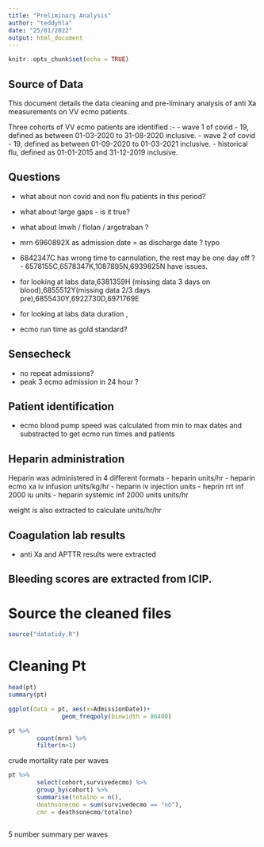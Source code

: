```yaml
---
title: "Preliminary Analysis"
author: "teddyhla"
date: "25/01/2022"
output: html_document
---
```


```r
knitr::opts_chunk$set(echo = TRUE)
```

## Source of Data

This document details the data cleaning and pre-liminary analysis of anti Xa measurements on VV ecmo patients. 

Three cohorts of VV ecmo patients are identified :- 
- wave 1 of covid - 19, defined as between 01-03-2020 to 31-08-2020 inclusive.
- wave 2 of covid - 19, defined as between 01-09-2020 to 01-03-2021 inclusive.
- historical flu, defined as 01-01-2015 and 31-12-2019 inclusive. 

## Questions
- what about non covid and non flu patients in this period?
- what about large gaps - is it true?
- what about lmwh / flolan / argotraban ? 
- mrn 6960892X as admission date = as discharge date ? typo
- 6842347C has wrong time to cannulation, 
the rest may be one day off ? - 6578155C,6578347K,1087895N,6939825N have issues.

- for looking at labs data,6381359H (missing data 3 days on blood),6855512Y(missing data 2/3 days pre),6855430Y,6922730D,6971769E
- for looking at labs data duration , 
- ecmo run time as gold standard? 

## Sensecheck 
- no repeat admissions?
- peak 3 ecmo admission in 24 hour ?


## Patient identification
- ecmo blood pump speed was calculated from min to max dates and substracted to get ecmo run times and patients

## Heparin administration
Heparin was administered in 4 different formats 
- heparin units/hr
- heparin ecmo xa iv infusion units/kg/hr
- heparin iv injection units
- heprin rrt inf 2000 iu units
- heparin systemic inf 2000 units units/hr

weight is also extracted to calculate units/hr/hr 

## Coagulation lab results
- anti Xa and APTTR results were extracted

## Bleeding scores are extracted from ICIP. 


# Source the cleaned files
```r
source("datatidy.R")
```

# Cleaning Pt 

```r
head(pt)
summary(pt)
```

```r
ggplot(data = pt, aes(x=AdmissionDate))+
               geom_freqpoly(binwidth = 86400)
```

```r
pt %>% 
        count(mrn) %>%
        filter(n>1)
```

crude mortality rate per waves
```r
pt %>% 
        select(cohort,survivedecmo) %>% 
        group_by(cohort) %>% 
        summarise(totalno = n(),
        deathsonecmo = sum(survivedecmo == "no"),
        cmr = deathsonecmo/totalno)
        
```

5 number summary per waves